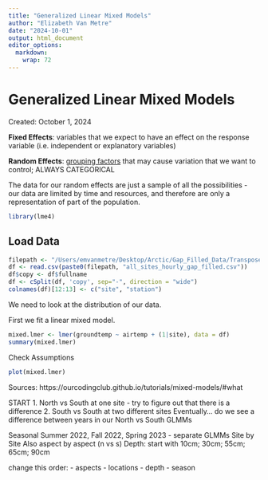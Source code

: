 ```yaml
---
title: "Generalized Linear Mixed Models"
author: "Elizabeth Van Metre"
date: "2024-10-01"
output: html_document
editor_options: 
  markdown: 
    wrap: 72
---
```


# Generalized Linear Mixed Models

Created: October 1, 2024

**Fixed Effects**: variables that we expect to have an effect on the
response variable (i.e. independent or explanatory variables)

**Random Effects**: [grouping factors]{.underline} that may cause variation
that we want to control; ALWAYS CATEGORICAL

The data for our random effects are just a sample of all the
possibilities - our data are limited by time and resources, and
therefore are only a representation of part of the population.

```r
library(lme4)
```

## Load Data

```r
filepath <- "/Users/emvanmetre/Desktop/Arctic/Gap_Filled_Data/Transposed/"
df <- read.csv(paste0(filepath, "all_sites_hourly_gap_filled.csv"))
df$copy <- df$fullname
df <- cSplit(df, 'copy', sep="-", direction = "wide")
colnames(df)[12:13] <- c("site", "station")
```


We need to look at the distribution of our data.

First we fit a linear mixed model.

```r
mixed.lmer <- lmer(groundtemp ~ airtemp + (1|site), data = df)
summary(mixed.lmer)
```

Check Assumptions
```r
plot(mixed.lmer)
```


Sources:
https://ourcodingclub.github.io/tutorials/mixed-models/#what




START
1. North vs South at one site - try to figure out that there is a difference
2. South vs South at two different sites
Eventually... do we see a difference between years in our North vs South GLMMs


Seasonal
Summer 2022, Fall 2022, Spring 2023 - separate GLMMs
Site by Site
Also aspect by aspect (n vs s)
Depth: start with 10cm; 30cm; 55cm; 65cm; 90cm

change this order:
- aspects
- locations
- depth
- season